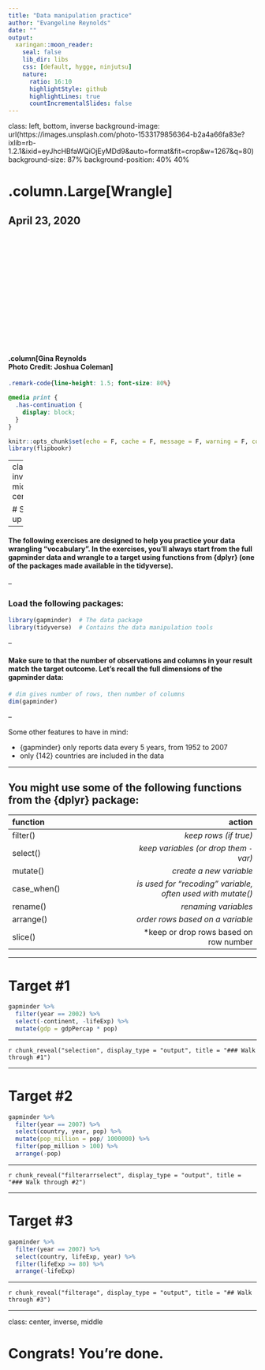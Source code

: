 ```yaml
---
title: "Data manipulation practice"
author: "Evangeline Reynolds"
date: ""
output:
  xaringan::moon_reader:
    seal: false
    lib_dir: libs
    css: [default, hygge, ninjutsu]
    nature:
      ratio: 16:10
      highlightStyle: github
      highlightLines: true
      countIncrementalSlides: false
---
```







class: left, bottom, inverse
background-image: url(https://images.unsplash.com/photo-1533179856364-b2a4a66fa83e?ixlib=rb-1.2.1&ixid=eyJhcHBfaWQiOjEyMDd9&auto=format&fit=crop&w=1267&q=80)
background-size: 87%
background-position: 40% 40%

# .column.Large[Wrangle]
## April 23, 2020
<br>
<br>
<br>
<br>
<br>
<br>
<br>
<br>
<br>
<br>
<br>
<br>
<br>



#### .column[Gina Reynolds<br>  Photo Credit: Joshua Coleman]


```css
.remark-code{line-height: 1.5; font-size: 80%}

@media print {
  .has-continuation {
    display: block;
  }
}
```



```r
knitr::opts_chunk$set(echo = F, cache = F, message = F, warning = F, comment = "")
library(flipbookr)
```

---
class: inverse, middle center

# Set up

---

#### The following exercises are designed to help you practice your data wrangling "vocabulary". In the exercises, you'll always start from the full gapminder data and wrangle to a target using functions from {dplyr} (one of the packages made available in the tidyverse).

--

### Load the following packages:

```r
library(gapminder)  # The data package
library(tidyverse)  # Contains the data manipulation tools
```

--


#### Make sure to that the number of observations and columns in your result match the target outcome.  Let's recall the full dimensions of the gapminder data: 

```r
# dim gives number of rows, then number of columns
dim(gapminder)
```

--

Some other features to have in mind:

- {gapminder} only reports data every 5 years, from 1952 to 2007
- only {142} countries are included in the data


---

## You might use some of the following functions from the {dplyr} package:

|function |action |
| :--- | ---: |
| filter()    | *keep rows (if true)*|
| select()    | *keep variables (or drop them `-`var)*|
| mutate()    | *create a new variable*|
| case_when() | *is used for "recoding" variable, often used with mutate()*|
| rename()    | *renaming variables*|
| arrange()   | *order rows based on a variable*|
| slice()     | *keep or drop rows based on row number |


---



# Target #1


```r
gapminder %>% 
  filter(year == 2002) %>% 
  select(-continent, -lifeExp) %>% 
  mutate(gdp = gdpPercap * pop)
```



---

`r chunk_reveal("selection", display_type = "output", title = "### Walk through #1")`




---



# Target #2


```r
gapminder %>% 
  filter(year == 2007) %>% 
  select(country, year, pop) %>% 
  mutate(pop_million = pop/ 1000000) %>% 
  filter(pop_million > 100) %>% 
  arrange(-pop) 
```


---

`r chunk_reveal("filterarrselect", display_type = "output", title = "### Walk through #2")`




---


# Target #3


```r
gapminder %>% 
  filter(year == 2007) %>% 
  select(country, lifeExp, year) %>% 
  filter(lifeExp >= 80) %>% 
  arrange(-lifeExp)
```


---

`r chunk_reveal("filterage", display_type = "output", title = "## Walk through #3")`




---
class: center, inverse, middle


# Congrats! You're done.
